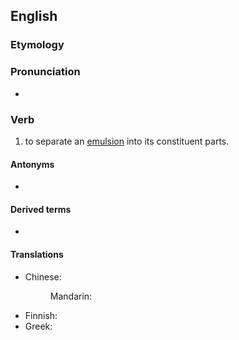 ==English==

===Etymology===
{{prefix|en|de|emulsify}}

===Pronunciation===
* {{a|UK}} {{IPA|en|[diːˌɛˈmʌɫsɪfaɪ]|[diːˌɛˈmʊɫsɪfaɪ]}}

===Verb===
{{en-verb|ies}}

# to separate an [[emulsion]] into its constituent parts.

====Antonyms====
* {{l|en|emulsify}}

====Derived terms====
* {{l|en|de-emulsifier}}

====Translations====
{{trans-top|separate an emulsion}}
* Chinese:
*: Mandarin: {{t|cmn|去乳化|tr=qù rǔ huà}}
{{trans-mid}}
* Finnish: {{t|fi|[[hajottaa]] [[emulsio]]}}
* Greek: {{t|el|απογαλακτωματοποιώ}}
{{trans-bottom}}